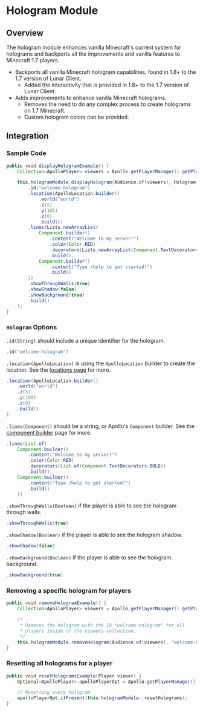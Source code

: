 # Hologram Module

## Overview

The hologram module enhances vanilla Minecraft's current system for holograms and backports all the improvements and vanilla features to Minecraft 1.7 players.

- Backports all vanilla Minecraft hologram capabilities, found in 1.8+ to the 1.7 version of Lunar Client.
  - Added the interactivity that is provided in 1.8+ to the 1.7 version of Lunar Client.
- Adds improvements to enhance vanilla Minecraft holograms.
  - Removes the need to do any complex process to create holograms on 1.7 Minecraft.
  - Custom hologram colors can be provided.

## Integration

### Sample Code

```java
public void displayHologramExample() {
    Collection<ApolloPlayer> viewers = Apollo.getPlayerManager().getPlayers();

    this.hologramModule.displayHologram(Audience.of(viewers), Hologram.builder()
        .id("welcome-hologram")
        .location(ApolloLocation.builder()
            .world("world")
            .z(5)
            .y(105)
            .z(0)
            .build())
        .lines(Lists.newArrayList(
            Component.builder()
                .content("Welcome to my server!")
                .color(Color.RED)
                .decorators(Lists.newArrayList(Component.TextDecorators.BOLD, Component.TextDecorators.UNDERLINED))
                .build(),
            Component.builder()
                .content("Type /help to get started!")
                .build()
        ))
        .showThroughWalls(true)
        .showShadow(false)
        .showBackground(true)
        .build()
    );
}
```

### `Hologram` Options

`.id(String)` should include a unique identifier for the hologram.

```java
.id("welcome-hologram")
```

`.location(ApolloLocation)` is using the `ApolloLocation` builder to create the location. See the [locations page](/apollo/developers/utilities/locations) for more.

```java
.location(ApolloLocation.builder()
    .world("world")
    .z(5)
    .y(100)
    .z(0)
    .build()
) 
```

`.lines(Component)` should be a string, or Apollo's `Component` builder. See the [component builder](/apollo/developers/utilities/components) page for more.

```java
.lines(List.of(
    Component.builder()
        .content("Welcome to my server!")
        .color(Color.RED)
        .decorators(List.of(Component.TextDecorators.BOLD))
        .build(),
    Component.builder()
        .content("Type /help to get started!")
        .build()
    ))
```

`.showThroughWalls(Boolean)` if the player is able to see the hologram through walls.

```java
.showThroughWalls(true)
```

`.showShadow(Boolean)` if the player is able to see the hologram shadow.

```java
.showShadow(false)
```

`.showBackground(Boolean)` if the player is able to see the hologram background.

```java
.showBackground(true)
```


### Removing a specific hologram for players

```java
public void removeHologramExample() {
    Collection<ApolloPlayer> viewers = Apollo.getPlayerManager().getPlayers();

    /*
     * Removes the hologram with the ID "welcome-hologram" for all
     * players inside of the viewers collection.
     */
    this.hologramModule.removeHologram(Audience.of(viewers), "welcome-hologram");
}
```

### Resetting all holograms for a player

```java
public void resetHologramsExample(Player viewer) {
    Optional<ApolloPlayer> apolloPlayerOpt = Apollo.getPlayerManager().getPlayer(viewer.getUniqueId());

    // Resetting every hologram
    apolloPlayerOpt.ifPresent(this.hologramModule::resetHolograms);
}
```
